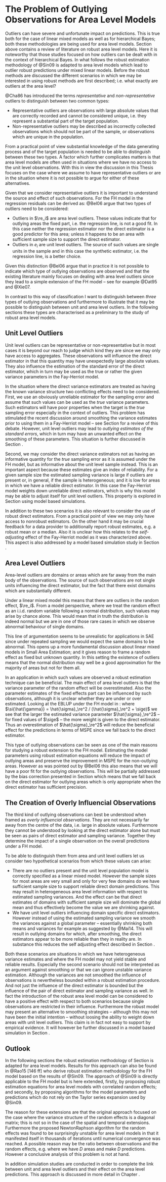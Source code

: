 # The Problem of Outlying Observations for Area Level Models

\label{sec:rfh_framework}

Outliers can have severe and unfortunate impact on predictions. This is true
both for the case of linear mixed models as well as for hierarchical Bayes; both
these methodologies are being used for area level models. Section
\ref{sec:robustdiscussion} above contains a review of literature on robust area
level models. Here it is noteworthy that those studies focused on how outliers
can be dealt with in the context of hierarchical Bayes. In what follows the
robust estimation methodology of @Sin09 is adapted to area level models which
lead to outlier robust predictions under mixed linear models. Before the robust
methods are discussed the different scenarios in which we may be interested in
using robust methods are first described; i.e. what exactly are outliers at the
area level?

@Cha86 has introduced the terms *representative* and *non-representative*
  outliers to distinguish between two common types:

- Representative outliers are observations with large absolute values that are
correctly recorded and cannot be considered unique, i.e. they represent a
substantial part of the target population.
- Non-representative outliers may be described as incorrectly collected 
observations which should not be part of the sample, or observations which are
unique in the population.

\noindent From a practical point of view substantial knowledge of the data
generating process and of the target population is needed to be able to
distinguish between these two types. A factor which further complicates matters
is that area level models are often used in situations where we have no access
to the unit level observations. With this in view the discussion in this Thesis
focuses on the case where we assume to have representative outliers or are in
the situation where it is not possible to argue for either of these
alternatives.

Given that we consider representative outliers it is important to understand the
source and effect of such observations. For the FH model in \eq{eq:fh} the
regression residuals can be derived as:
\empty{
\begin{align*}
\tilde{y}_i - \si{\mat{x}}^\top \pmat\beta =  \re_i + e_i.
\end{align*}
}@Bel06 argue that two types of outliers need to be considered:

- Outliers in $\re_i$ are area level outliers. These values indicate that for
outlying areas the fixed part, i.e. the regression line, is not a good fit. In
this case neither the regression estimator nor the direct estimator is a good
predictor for this area; unless it happens to be an area with sufficient sample
size to support the direct estimator.
- Outliers in $e_i$ are unit level outliers. The source of such values are
single units in the sample and in this case the synthetic estimator, i.e. the
regression line, is a better choice.

\noindent Given this distinction @Bel06 argue that in practice it is not
possible to indicate which type of outlying observations are observed and that
the existing literature mainly focuses on dealing with area level outliers since
they lead to a simple extension of the FH model -- see for example @Dat95 and
@Xie07.

In contrast to this way of classification I want to distinguish between *three* 
types of outlying observations and furthermore to illustrate that it may be 
possible to distinguish between unit and area level outliers. In the following 
sections these types are characterised as a preliminary to the study of robust
area level models.


## Unit Level Outliers
\label{sec:unit-level-outliers}

Unit level outliers can be representative or non-representative but in most
cases it is beyond our reach to judge which kind they are since we may only have
access to aggregates. These observations will influence the direct estimator in
that this quantity may have unexpectedly large absolute values. They also 
influence the estimation of the standard error of the direct estimator, which in 
turn may be used as the true or rather the given variance parameters in the 
Fay-Herriot model.

In the situation where the direct variance estimators are treated as having the
known variance structure two conflicting effects need to be considered. First,
we use an obviously unreliable estimator for the sampling error and assume that
such values can be used as the *true* variance parameters. Such estimators will
have poor properties when the target is the *true* sampling error especially in
the context of outliers. This problem has stimulated the recent discussion
around smoothing the variance estimates prior to using them in a Fay-Herriot
model -- see Section \ref{sec:theory_sae_fh_mspe} for a review of this
debate. However, unit level outliers may lead to *outlying estimates of the
standard errors*, which in turn may have an unwanted effect on the smoothing of
these parameters. This situation is further discussed in Section
\ref{sec:overly-influencial-observations}.

Second, we may consider the direct variance estimators not as having an
informative quantity for the *true* sampling error as it is assumed under the FH
model, but as informative about the unit level sample instead. This is an
important aspect because these estimates give an index of reliability. For a
given sample size the estimated sampling variance is large if outliers are
present or, in general, if the sample is heterogeneous; and it is low for areas
in which we have a reliable direct estimator. In this case the Fay-Herriot model
weights down unreliable direct estimators, which is why this model may be able
to adjust itself for unit level outliers. This property is explored in Section
\ref{sec:results_unit} using model based simulations.

In addition to these two scenarios it is also relevant to consider the use of 
robust direct estimators. From a practical point of view we may only have access
to non\hyp{}robust estimators. On the other hand it may be crucial feedback for
a data provider to additionally report robust estimates, e.g. a robust mean or a
median. Also it is unclear how this relates to the *self-adjusting* effect of 
the Fay-Herriot model as it was characterized above. This aspect is also 
addressed by a model based simulation study in Section \ref{sec:results_unit}.


## Area Level Outliers
\label{sec:area-level-outliers}

Area-level outliers are domains or areas which are far away from the main body
of the observations. The source of such observations are not single units
influencing the direct estimator, but the fact that there exist domains which
are substantially different.

Under a linear mixed model this means that there are outliers in the random 
effect, $\re_i$. From a model perspective, where we treat the random effect as
an i.i.d. random variable following a normal distribution, such values may arise
by chance alone. This would mean that in truth the distribution is indeed normal
but we are in one of those rare cases in which we observe abnormal behaviour of 
single domains.

This line of argumentation seems to be unrealistic for applications in SAE since
under repeated sampling we would expect the same domains to be abnormal. This 
opens up a more fundamental discussion about linear mixed models in Small Area 
Estimation; and it gives reason to frame a random effect as fixed but unknown 
quantity. In this setting the existence of outliers means that the normal 
distribution may well be a good approximation for the majority of areas but not 
for them all.

In an application in which such values are observed a robust estimation 
technique can be beneficial. The main effect of area level outliers is that the 
variance parameter of the random effect will be overestimated. Also the
parameter estimates of the fixed effects part can be influenced by such
observations, although it is unclear whether they are under or over estimated.
Looking at the EBLUP under the FH model in \eq{eq:fheblup}:
\empty{
\begin{align*}
\hat{\theta}_i^{FH} = 
\gamma_i\tilde{y}_i + (1 - \gamma_i)\si{\mat{x}}^\top\hat{\pmat\beta}
\end{align*}
}where $\si{\hat{\gamma}} = \hat{\sigma}_\re^2 / (\hat{\sigma}_\re^2 + \sige)$
we see that the larger the estimated variance parameter $\hat{\sigma}_\re^2$ --
for fixed values of $\sige$ -- the more weight is given to the direct estimator.
Thus an overestimation of $\hat{\sigma}_\re^2$ will reduce the beneficial effect
for the predictions in terms of MSPE since we fall back to the direct estimator.

This type of outlying observations can be seen as one of the main reasons for 
studying a robust extension to the FH model. Estimating the model parameters 
using robust estimation equations will reduce the impact of outlying areas and 
preserve the improvement in MSPE for the non-outlying areas. However as was 
pointed out by @Bel06 this also means that we will have a poor fit for the 
outlying observations. This will be partially addressed by the bias correction 
presented in Section \ref{sec:rfhbiascorrection} which means that we fall back
on the direct estimator for outlying areas which is only appropriate when the
direct estimator has sufficient precision.


## The Creation of Overly Influencial Observations
\label{sec:overly-influencial-observations}

The third kind of outlying observations can best be understood when framed as 
*overly influencial observations*. They are not necessarily far away from the 
centre of the data, i.e. large in absolute values. Furthermore they cannot be 
understood by looking at the direct estimator alone but must be seen as pairs of
direct estimator and sampling variance. Together they determine the impact of a
single observation on the overall predictions under a FH model.

To be able to distinguish them from area and unit level outliers let us consider
two hypothetical scenarios from which these values can arise:

- There are no outliers present and the unit level population model is correctly
specified as a linear mixed model. However the sample sizes for most areas are
very small and only for very few domains do we have sufficient sample size to
support reliable direct domain predictions. This may result in heterogeneous area
level information with respect to estimated sampling variances. And the effect
can be that direct estimates of domains with sufficient sample size will
dominate the global mean and thus effectively become the value we are shrinking
against. 
- We have unit level outliers influencing domain specific direct estimators. 
However instead of using the estimated sampling variance we smooth the variances
against a global parameter -- essentially shrinking both means and variances for
example as suggested by @Mai14. This will result in outlying domains for which, 
after smoothing, the direct estimators appear to be more reliable than they in
reality are. In substance this reduces the self adjusting effect described in 
Section \ref{sec:unit-level-outliers}.

Both these scenarios are situations in which we have heterogeneous variance 
estimates and where the FH model may not yield stable and reliable results. 
Especially the second scenario should not be interpreted as an argument against 
smoothing or that we can ignore unstable variance estimation. Although the 
variances are not smoothed the influence of observations is nevertheless bounded
within a robust estimation procedure. And not just the influence of the direct 
estimator is bounded but the influence of the pair of direct estimator and 
sampling variance as well. In fact the introduction of the robust area level
model can be considered to have a positive effect with respect to both scenarios
because single observations are restricted in their influence. Furthermore the
robust model may present an alternative to smoothing strategies -- although this
may not have been the initial intention -- without loosing the ability to weight
down areas with unit level outliers. This claim is in fact not easy to support 
by empirical evidence. It will however be further discussed in a model based 
simulation in Section \ref{sec:results_unit}.

## Outlook

In the following sections the robust estimation methodology of Section
\ref{sec:robustee} is adapted for area level models. Results for this approach
can also be found in @Rao15[146 ff] who derive robust estimation methodology for
the FH model based on the results of @Sin09. The approach of @Sin09 is directly
applicable to the FH model but is here extended, firstly, by proposing robust
estimation equations for area level models with correlated random effects; and
secondly, by proposing algorithms for the model parameters and predictions which
do not rely on the Taylor series expansion used by @Sin09.

The reason for these extensions are that the original approach focused on the 
case where the variance structure of the random effects is a diagonal matrix; 
this is not so in the case of the spatial and temporal extensions. Furthermore
the proposed Newton\hyp{}Raphson algorithm for the random effects was found to
be surprisingly unstable for area level models in that it manifested itself in 
thousands of iterations until numerical convergence was reached. A possible 
reason may be the ratio between observations and the random effects, e.g. where
we have $D$ areas and make $D$ predictions. However a conclusive analysis of
this problem is not at hand.

In addition simulation studies are conducted in order to complete the link 
between unit and area level outliers and their effect on the area level 
predictions. This approach is discussed in more detail in Chapter
\ref{chap:results_model_based}.
